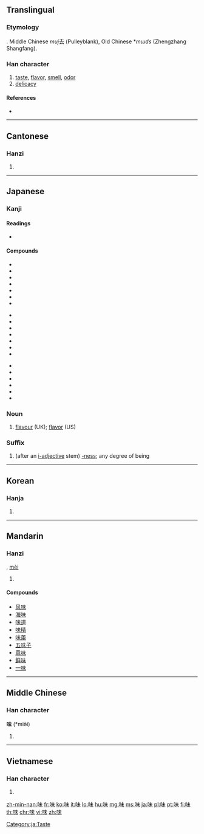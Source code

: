 {{also|昧}}
==Translingual==

===Etymology===
{{Han compound|口|未|ls=psc|c1=s|c2=p}}. Middle Chinese ''muj''去 (Pulleyblank), Old Chinese *''mɯds'' (Zhengzhang Shangfang).

===Han character===
{{Han char|rn=30|rad=口|as=05|sn=8|four=6509<sub>0</sub>|canj=口十木 (RJD)|ids=⿰[[口]][[未]]}}

# [[taste]], [[flavor]], [[smell]], [[odor]]
# [[delicacy]]

====References====
* {{Han ref|kx=0182.130|dkj=03456|dj=0401.140|hdz=10597.060|uh=5473|ud=21619|bh=A8FD|bd=43261}}

----

==Cantonese==

===Hanzi===
{{yue-hanzi|jyut=[[mei6]]|y=mei6}}

# {{defn|lang=yue|sort=口05}}

----

==Japanese==

===Kanji===
{{ja-kanji|grade=3|rs=口05}}

====Readings====
* {{ja-readings|goon=[[み]] ([[mi]])|kanon=[[び]] ([[bi]])|kun=[[あじ]] ([[aji]]), [[あじわう]] ([[味わう]], [[ajiwau]])}}

====Compounds====
{{top3}}
* {{l|ja|sc=Jpan|味方|tr=みかた, mikata}}
* {{l|ja|sc=Jpan|味噌|tr=みそ, miso}}
* {{l|ja|sc=Jpan|味噌汁|tr=みそしる, misoshiru}}
* {{l|ja|sc=Jpan|三味線|tr=しゃみせん, shamisen; さみせん, samisen}}
* {{l|ja|sc=Jpan|興味|tr=きょうみ, kyōmi}}
* {{l|ja|sc=Jpan|意味|tr=いみ, imi}}
* {{l|ja|sc=Jpan|無意味|tr=むいみ, muimi}}
{{mid3}}
* {{l|ja|sc=Jpan|甘味|tr=あまみ, amami}}
* {{l|ja|sc=Jpan|地味|tr=じみ, jimi}}
* {{l|ja|sc=Jpan|気味|tr=きみ, kimi}}
* {{l|ja|sc=Jpan|不気味な|tr=ぶきみ, bukimi}}
* {{l|ja|sc=Jpan|趣味|tr=しゅみ, shumi}}
* {{l|ja|sc=Jpan|赤味|tr=あかみ, akami}}
* {{l|ja|sc=Jpan|黒味|tr=くろみ, kuromi}}
{{mid3}}
* {{l|ja|sc=Jpan|厚味|tr=あつみ, atsumi}}
* {{l|ja|sc=Jpan|不味い|tr=まずい, mazui}}
* {{l|ja|sc=Jpan|美味しい|tr=おいしい, oishii}}
* {{l|ja|sc=Jpan|旨味|tr=うまみ, umami}}
* {{l|ja|sc=Jpan|賞味|tr=しょうみ, shōmi}}
* {{l|ja|sc=Jpan|薬味|tr=やくみ, yakumi}}
{{bottom}}

===Noun===
{{ja-noun|あじ}}

# [[flavour]] (UK); [[flavor]] (US)

===Suffix===
{{ja-pos|み|suffix}}

# (after an [[形容詞|i-adjective]] stem) [[-ness]]; any degree of being

[[Category:ja:Taste]]

----

==Korean==

===Hanja===
{{ko-hanja|hangeul=미|rv=mi|mr=mi}}

# {{defn|lang=ko|sort=口05}}

----

==Mandarin==

===Hanzi===
{{cmn-hanzi|pin=[[wèi]] ([[wei4]])|wg=wei<sup>4</sup>}}, [[mèi]]

# {{defn|lang=cmn|sort=口05}}

====Compounds====
*[[风味]]
*[[海味]]
*[[味道]]
*[[味精]]
*[[味蕾]]
*[[五味子]]
*[[意味]]
*[[鲜味]] 
*[[一味]]

----

==Middle Chinese==

===Han character===
'''味''' (*miə̀i)<!--note: asterisk indicates that this character appears more than four times in the Tang Dynasty corpus of literature-->

# {{defn|lang=ltc|sort=口05}}

----

==Vietnamese==

===Han character===
{{vi-hantu|[[vị]], [[mùi]], [[mồi]]|rs=口05}}

# {{defn|lang=vi|sort=口05}}

[[zh-min-nan:味]]
[[fr:味]]
[[ko:味]]
[[it:味]]
[[lo:味]]
[[hu:味]]
[[mg:味]]
[[ms:味]]
[[ja:味]]
[[pl:味]]
[[pt:味]]
[[fi:味]]
[[th:味]]
[[chr:味]]
[[vi:味]]
[[zh:味]]
